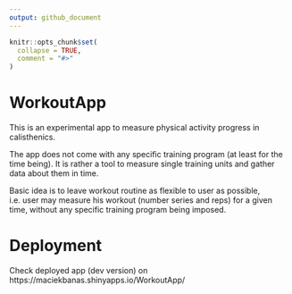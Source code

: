 ```yaml
---
output: github_document
---
```


<!-- README.md is generated from README.Rmd. Please edit that file -->

```r
knitr::opts_chunk$set(
  collapse = TRUE,
  comment = "#>"
)
```

# WorkoutApp

<!-- badges: start -->
<!-- badges: end -->

This is an experimental app to measure physical activity progress in calisthenics.

The app does not come with any specific training program (at least for the time being). It is rather a tool to measure single training units and gather data about them in time.

Basic idea is to leave workout routine as flexible to user as possible, i.e. user may measure his workout (number series and reps) for a given time, without any specific training program being imposed.

# Deployment

Check deployed app (dev version) on https://maciekbanas.shinyapps.io/WorkoutApp/
